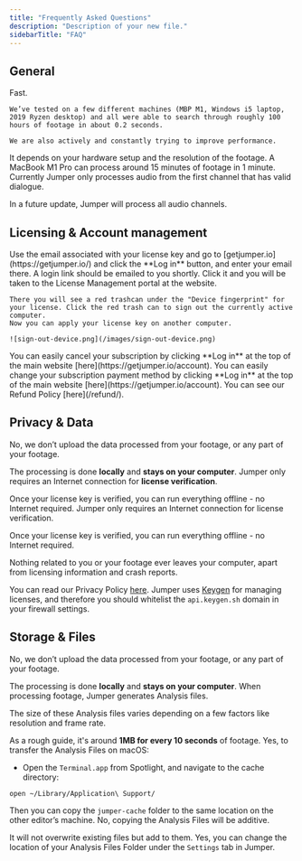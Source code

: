 ```yaml
---
title: "Frequently Asked Questions"
description: "Description of your new file."
sidebarTitle: "FAQ"
---
```


## General

<AccordionGroup>
  <Accordion title="How fast is the search?">
    Fast.

    We’ve tested on a few different machines (MBP M1, Windows i5 laptop, 2019 Ryzen desktop) and all were able to search through roughly 100 hours of footage in about 0.2 seconds.

    We are also actively and constantly trying to improve performance.
  </Accordion>
  <Accordion title="How long does the processing take?">
    It depends on your hardware setup and the resolution of the footage.
    A MacBook M1 Pro can process around 15 minutes of footage in 1 minute.
  </Accordion>
  <Accordion title="How does Jumper handle multi-channel audio?">
    Currently Jumper only processes audio from the first channel that has valid dialogue.

In a future update, Jumper will process all audio channels.
  </Accordion>
</AccordionGroup>





## Licensing & Account management

<AccordionGroup>
  <Accordion title="How do I use my license key on another computer?">
    Use the email associated with your license key and go to [getjumper.io](https://getjumper.io/) and click the **Log in** button, and enter your email there.
    A login link should be emailed to you shortly. Click it and you will be taken to the License Management portal at the website.

    There you will see a red trashcan under the "Device fingerprint" for your license. Click the red trash can to sign out the currently active computer.
    Now you can apply your license key on another computer.

    ![sign-out-device.png](/images/sign-out-device.png)
  </Accordion>
  <Accordion title="How can I cancel my subscription?">
    You can easily cancel your subscription by clicking **Log in** at the top of the main website [here](https://getjumper.io/account).
  </Accordion>
  <Accordion title="How can I change my payment method?">
    You can easily change your subscription payment method by clicking **Log in** at the top of the main website [here](https://getjumper.io/account).
  </Accordion>
  <Accordion title="How can I get a refund?">
    You can see our Refund Policy [here](/refund/).
  </Accordion>
</AccordionGroup>

## Privacy & Data

<AccordionGroup>
  <Accordion title="Is any part of my footage uploaded during processing?">
    No, we don’t upload the data processed from your footage, or any part of your footage.

The processing is done **locally** and **stays on your computer**.
  </Accordion>
  <Accordion title="Does Jumper require an Internet connection?" >
    Jumper only requires an Internet connection for **license verification**.

Once your license key is verified, you can run everything offline - no Internet required.
  </Accordion>
  <Accordion title="What information is sent to Jumper's servers?" >
    Jumper only requires an Internet connection for license verification.

Once your license key is verified, you can run everything offline - no Internet required.

Nothing related to you or your footage ever leaves your computer, apart from licensing information and crash reports.

You can read our Privacy Policy [here](/privacy/).
  </Accordion>
  <Accordion title="What firewall settings do I need?" >
    Jumper uses [Keygen](https://keygen.sh) for managing licenses, and therefore you should whitelist the `api.keygen.sh` domain in your firewall settings.
  </Accordion>
</AccordionGroup>


## Storage & Files
<AccordionGroup>
  <Accordion title="Is any part of my footage uploaded during processing?">
    No, we don’t upload the data processed from your footage, or any part of your footage.

The processing is done **locally** and **stays on your computer**.
  </Accordion>
  <Accordion title="Does the analysis create any significant amount of data the disk?" >
    When processing footage, Jumper generates Analysis files.

The size of these Analysis files varies depending on a few factors like resolution and frame rate.

As a rough guide, it's around **1MB for every 10 seconds** of footage.
  </Accordion>
  <Accordion title="Can I transfer the Analysis Files to another editor’s machine?" >
    Yes, to transfer the Analysis Files on macOS:

- Open the `Terminal.app` from Spotlight, and navigate to the cache directory:

```
open ~/Library/Application\ Support/
```

Then you can copy the `jumper-cache` folder to the same location on the other editor’s machine.
  </Accordion>
  <Accordion title="Will copying the cache overwrite existing files on the receiving machine?" >
    No, copying the Analysis Files will be additive.

It will not overwrite existing files but add to them.
  </Accordion>
  <Accordion title="Can I change the location of my Analysis Files folder?" >
    Yes, you can change the location of your Analysis Files Folder under the `Settings` tab in Jumper.
  </Accordion>
  
</AccordionGroup>

